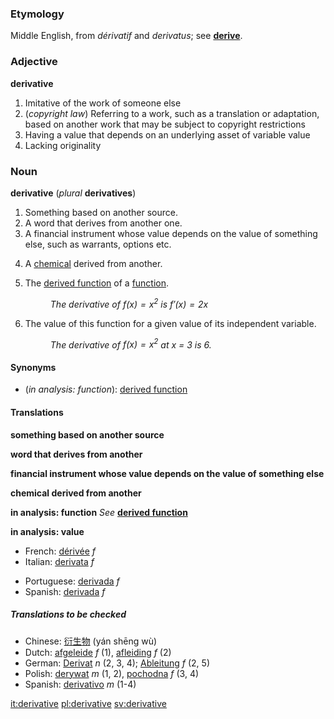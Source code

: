 ===Etymology===
Middle English, from {{F.}} ''dérivatif'' and {{L.}} ''derivatus''; see '''[[derive]]'''.

===Adjective===
'''derivative'''

#Imitative of the work of someone else
#(''copyright law'') Referring to a work, such as a translation or adaptation, based on another work that may be subject to copyright restrictions
#Having a value that depends on an underlying asset of variable value
#Lacking originality

===Noun===
'''derivative''' (''plural'' '''derivatives''')

#Something based on another source.
#A word that derives from another one.
#A financial instrument whose value depends on the value of something else, such as warrants, options etc.
#{{chemistry}} A [[chemical]] derived from another.
#{{calculus}} The [[derived function]] of a [[function]].
#:''The derivative of <math>f(x) = x^2</math> is <math>f'(x) = 2x</math>''
#{{calculus}} The value of this function for a given value of its independent variable.
#:''The derivative of <math>f(x) = x^2</math> at x = 3 is 6.''

====Synonyms====
*(''in analysis: function''): [[derived function]]

====Translations====

'''something based on another source'''
{{top}}
{{mid}}
{{bottom}}

'''word that derives from another'''
{{top}}
{{mid}}
{{bottom}}

'''financial instrument whose value depends on the value of something else'''
{{top}}
{{mid}}
{{bottom}}

'''chemical derived from another'''
{{top}}
{{mid}}
{{bottom}}

'''in analysis: function'''
''See'' '''[[derived function]]'''

'''in analysis: value'''
{{top}}
*French: [[dérivée]] ''f''
*Italian: [[derivata]] ''f''
{{mid}}
*Portuguese: [[derivada#Portuguese|derivada]] ''f''
*Spanish: [[derivida#Spanish|derivada]] ''f''
{{bottom}}

=====Translations to be checked=====
<!--Remove this section once all of the translations below have been moved into the tables above.-->
{{checktrans}}

*Chinese: [[衍生物]] (yán shēng wù)
*Dutch: [[afgeleide]] ''f'' (1), [[afleiding]] ''f'' (2)
*German: [[Derivat]] ''n'' (2, 3, 4); [[Ableitung]] ''f'' (2, 5)
*Polish: [[derywat]] ''m'' (1, 2), [[pochodna]] ''f'' (3, 4)
*Spanish: [[derivativo]] ''m'' (1-4)

[[it:derivative]]
[[pl:derivative]]
[[sv:derivative]]